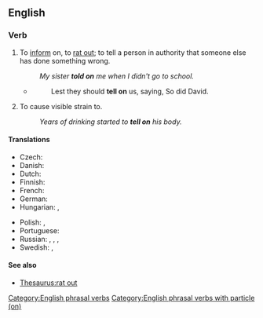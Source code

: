 ==English==

===Verb===
{{en-verb|tell<,,told> on}}

# {{lb|en|usually childish}} To [[inform]] on, to [[rat out]]; to tell a person in authority that someone else has done something wrong.
#: {{synonyms|en|bewray|q1=archaic}}
#: ''My sister '''told on''' me when I didn't go to school.''
#* {{RQ:KJV|1 Samuel|27|11}}
#*: Lest they should '''tell on''' us, saying, So did David.
# To cause visible strain to.
#: ''Years of drinking started to '''tell on''' his body.''

====Translations====
{{trans-top|to tell someone that someone else has done something wrong}}
* Czech: {{t+|cs|žalovat}}
* Danish: {{t|da|sladre}}
* Dutch: {{t+|nl|klikken}}
* Finnish: {{t+|fi|kannella}}
* French: {{t+|fr|balancer}}
* German: {{t+|de|verpetzen}}
* Hungarian: {{t+|hu|beárul}}, {{t+|hu|árulkodik}}
{{trans-mid}}
* Polish: {{t+|pl|skarżyć|impf}}, {{t|pl|poskarżyć|pf}}
* Portuguese: {{t|pt|dedurar}}
* Russian: {{t+|ru|я́бедничать|impf}}, {{t+|ru|ная́бедничать|pf}}, {{t+|ru|стуча́ть|impf}}, {{t+|ru|настуча́ть|pf}}
* Swedish: {{t+|sv|skvallra}}, {{t+|sv|tjalla}}
{{trans-bottom}}

====See also====
* [[Thesaurus:rat out]]

[[Category:English phrasal verbs]]
[[Category:English phrasal verbs with particle (on)]]